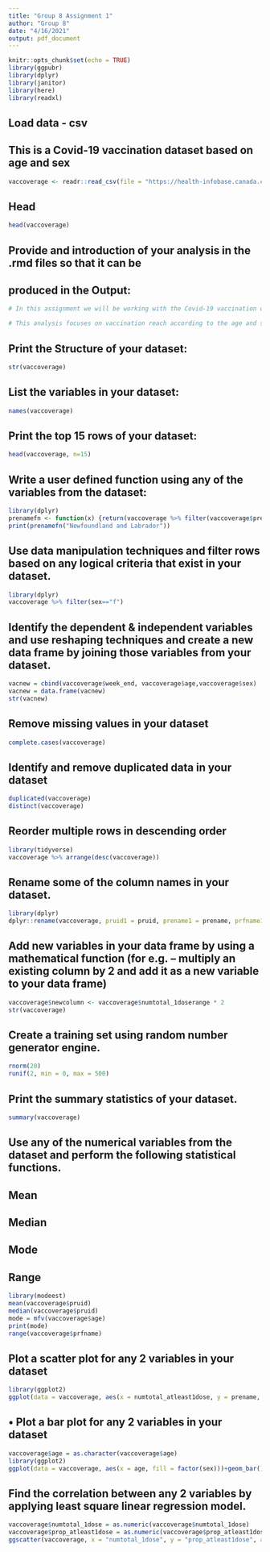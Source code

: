 ```yaml
---
title: "Group 8 Assignment 1"
author: "Group 8"
date: "4/16/2021"
output: pdf_document
---
```


```r
knitr::opts_chunk$set(echo = TRUE)
library(ggpubr)
library(dplyr)
library(janitor)
library(here)
library(readxl)
```

## Load data - csv
## This is a Covid-19 vaccination dataset based on age and sex

```r
vaccoverage <- readr::read_csv(file = "https://health-infobase.canada.ca/src/data/covidLive/vaccination-coverage-byAgeAndSex.csv")
```

## Head

```r
head(vaccoverage)
```

## Provide and introduction of your analysis in the .rmd files so that it can be 
## produced in the Output: 

```r
# In this assignment we will be working with the Covid-19 vaccination dataset based on age and sex. This dataset has been acquired from google database: 

# This analysis focuses on vaccination reach according to the age and sex of different provinces of Canada. This data is of 2021. 
```


## Print the Structure of your dataset:
```r
str(vaccoverage)
```


## List the variables in your dataset:

```r
names(vaccoverage)
```


## Print the top 15 rows of your dataset:

```r
head(vaccoverage, n=15)
```






## Write a user defined function using any of the variables from the dataset:

```r
library(dplyr)
prenamefn <- function(x) {return(vaccoverage %>% filter(vaccoverage$prename==x))}
print(prenamefn("Newfoundland and Labrador"))
```


## Use data manipulation techniques and filter rows based on any logical criteria that exist in your dataset.


```r
library(dplyr)
vaccoverage %>% filter(sex=="f")
```


## Identify the dependent & independent variables and use reshaping techniques and create a new data frame by joining those variables from your dataset.

```r
vacnew = cbind(vaccoverage$week_end, vaccoverage$age,vaccoverage$sex)
vacnew = data.frame(vacnew)
str(vacnew)
```

## Remove missing values in your dataset 

```r
complete.cases(vaccoverage)
```


## Identify and remove duplicated data in your dataset 

```r
duplicated(vaccoverage)
distinct(vaccoverage)
```




## Reorder multiple rows in descending order 


```r
library(tidyverse)
vaccoverage %>% arrange(desc(vaccoverage))
```


## Rename some of the column names in your dataset.

```r
library(dplyr)
dplyr::rename(vaccoverage, pruid1 = pruid, prename1 = prename, prfname1 = prfname)
```


## Add new variables in your data frame by using a mathematical function (for e.g. – multiply an existing column by 2 and add it as a new variable to your data frame)


```r
vaccoverage$newcolumn <- vaccoverage$numtotal_1doserange * 2
str(vaccoverage)
```



## Create a training set using random number generator engine.


```r
rnorm(20)
runif(2, min = 0, max = 500)
```



## Print the summary statistics of your dataset.


```r
summary(vaccoverage)
```




## Use any of the numerical variables from the dataset and perform the following statistical functions.
## Mean 
## Median 
## Mode
## Range


```r
library(modeest)
mean(vaccoverage$pruid)
median(vaccoverage$pruid)
mode = mfv(vaccoverage$age)
print(mode)
range(vaccoverage$prfname)
```



## Plot a scatter plot for any 2 variables in your dataset

```r
library(ggplot2)
ggplot(data = vaccoverage, aes(x = numtotal_atleast1dose, y = prename, col_factor(vaccoverage$prfname)))+ geom_point()
```


## • Plot a bar plot for any 2 variables in your dataset


```r
vaccoverage$age = as.character(vaccoverage$age)
library(ggplot2)
ggplot(data = vaccoverage, aes(x = age, fill = factor(sex)))+geom_bar()
```



## Find the correlation between any 2 variables by applying least square linear regression model.


```r
vaccoverage$numtotal_1dose = as.numeric(vaccoverage$numtotal_1dose)
vaccoverage$prop_atleast1dose = as.numeric(vaccoverage$prop_atleast1dose)
ggscatter(vaccoverage, x = "numtotal_1dose", y = "prop_atleast1dose", add = "reg.line", conf.int = TRUE, cor.coef = TRUE, cor.method = "pearson", xlab = "numtotal_1dose", ylab = "prop_atleast1dose")
```


